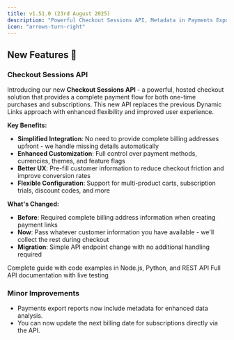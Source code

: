 ```yaml
---
title: v1.51.0 (23rd August 2025)
description: "Powerful Checkout Sessions API, Metadata in Payments Export, and Subscription Next Billing Date Update"
icon: "arrows-turn-right"
---
```


## New Features 🚀

### Checkout Sessions API
Introducing our new **Checkout Sessions API** - a powerful, hosted checkout solution that provides a complete payment flow for both one-time purchases and subscriptions. This new API replaces the previous Dynamic Links approach with enhanced flexibility and improved user experience.

**Key Benefits:**
- **Simplified Integration**: No need to provide complete billing addresses upfront - we handle missing details automatically
- **Enhanced Customization**: Full control over payment methods, currencies, themes, and feature flags
- **Better UX**: Pre-fill customer information to reduce checkout friction and improve conversion rates
- **Flexible Configuration**: Support for multi-product carts, subscription trials, discount codes, and more

**What's Changed:**
- **Before**: Required complete billing address information when creating payment links
- **Now**: Pass whatever customer information you have available - we'll collect the rest during checkout
- **Migration**: Simple API endpoint change with no additional handling required

<CardGroup cols={2}>
  <Card title="Get Started with Checkout Sessions" icon="rocket" href="/developer-resources/checkout-session">
    Complete guide with code examples in Node.js, Python, and REST API
  </Card>
  <Card title="API Reference" icon="code" href="/api-reference/checkout-sessions/create">
    Full API documentation with live testing
  </Card>
</CardGroup>

### Minor Improvements

- Payments export reports now include metadata for enhanced data analysis.
- You can now update the next billing date for subscriptions directly via the API.



